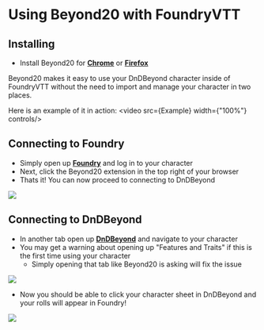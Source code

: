 


<Meta title="Foundry VTT/Beyond 20 Installation" />

# Using Beyond20 with FoundryVTT

## Installing

 - Install Beyond20 for [**Chrome**](https://chrome.google.com/webstore/detail/beyond-20/gnblbpbepfbfmoobegdogkglpbhcjofh) or [**Firefox**](https://addons.mozilla.org/en-GB/firefox/addon/beyond-20/)

Beyond20 makes it easy to use your DnDBeyond character inside of FoundryVTT without the need to import and manage your character in two places.

Here is an example of it in action:
<video src={Example} width={"100%"} controls/>

## Connecting to Foundry

 - Simply open up [**Foundry**](https://www.uploadr.co.uk:30000/join) and log in to your character
 - Next, click the Beyond20 extension in the top right of your browser
 - Thats it! You can now proceed to connecting to DnDBeyond

<img src={Beyond20Extension} />

## Connecting to DnDBeyond

 - In another tab open up [**DnDBeyond**](https://ddb.ac) and navigate to your character
 - You may get a warning about opening up "Features and Traits" if this is the first time using your character
    - Simply opening that tab like Beyond20 is asking will fix the issue

<img src={FeaturesAndTraits} />

 - Now you should be able to click your character sheet in DnDBeyond and your rolls will appear in Foundry!

<img src={FeaturesAndTraitsSuccess} />
